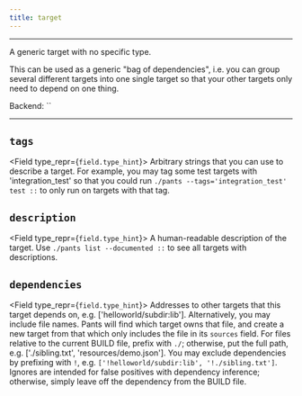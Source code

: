 ```yaml
---
title: target
---
```



---

A generic target with no specific type.

This can be used as a generic &quot;bag of dependencies&quot;, i.e. you can group several different
targets into one single target so that your other targets only need to depend on one thing.

Backend: <span className="color--primary">``</span>

---

<span className={styles.options}>

## `tags`

<Field type_repr={`field.type_hint`}>
  Arbitrary strings that you can use to describe a target. For example, you may
  tag some test targets with &#x27;integration_test&#x27; so that you could run
  `./pants --tags='integration_test' test ::` to only run on targets with that
  tag.
</Field>

## `description`

<Field type_repr={`field.type_hint`}>
  A human-readable description of the target. Use `./pants list --documented ::`
  to see all targets with descriptions.
</Field>

## `dependencies`

<Field type_repr={`field.type_hint`}>
  Addresses to other targets that this target depends on, e.g.
  [&#x27;helloworld/subdir:lib&#x27;]. Alternatively, you may include file
  names. Pants will find which target owns that file, and create a new target
  from that which only includes the file in its `sources` field. For files
  relative to the current BUILD file, prefix with `./`; otherwise, put the full
  path, e.g. [&#x27;./sibling.txt&#x27;, &#x27;resources/demo.json&#x27;]. You
  may exclude dependencies by prefixing with `!`, e.g.
  `['!helloworld/subdir:lib', '!./sibling.txt']`. Ignores are intended for false
  positives with dependency inference; otherwise, simply leave off the
  dependency from the BUILD file.
</Field>

</span>

